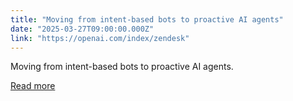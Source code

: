 ```yaml
---
title: "Moving from intent-based bots to proactive AI agents"
date: "2025-03-27T09:00:00.000Z"
link: "https://openai.com/index/zendesk"
---
```


Moving from intent-based bots to proactive AI agents.

[Read more](https://openai.com/index/zendesk)
